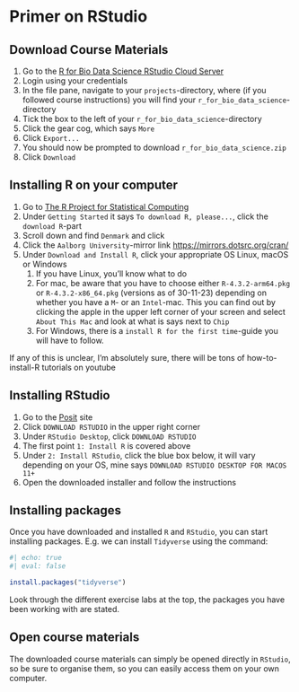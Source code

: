 # Primer on RStudio {.unnumbered}

## Download Course Materials

1. Go to the [R for Bio Data Science RStudio Cloud Server](https://teaching.healthtech.dtu.dk/22100/rstudio.php)
1. Login using your credentials
1. In the file pane, navigate to your `projects`-directory, where (if you followed course instructions) you will find your `r_for_bio_data_science`-directory
1. Tick the box to the left of your `r_for_bio_data_science`-directory
1. Click the gear cog, which says `More`
1. Click `Export...`
1. You should now be prompted to download `r_for_bio_data_science.zip`
1. Click `Download`

## Installing R on your computer

1. Go to [The R Project for Statistical Computing](https://www.r-project.org)
1. Under `Getting Started` it says `To download R, please...`, click the `download R`-part
1. Scroll down and find `Denmark` and click
1. Click the `Aalborg University`-mirror link [https://mirrors.dotsrc.org/cran/](Aalborg University)
1. Under `Download and Install R`, click your appropriate OS Linux, macOS or Windows
    1. If you have Linux, you'll know what to do
    1. For mac, be aware that you have to choose either `R-4.3.2-arm64.pkg` or `R-4.3.2-x86_64.pkg` (versions as of 30-11-23) depending on whether you have a `M`- or an `Intel`-mac. This you can find out by clicking the apple in the upper left corner of your screen and select `About This Mac` and look at what is says next to `Chip`
    1. For Windows, there is a `install R for the first time`-guide you will have to follow.
  
If any of this is unclear, I'm absolutely sure, there will be tons of how-to-install-R tutorials on youtube

## Installing RStudio

1. Go to the [Posit](https://posit.co) site
1. Click `DOWNLOAD RSTUDIO` in the upper right corner
1. Under `RStudio Desktop`, click `DOWNLOAD RSTUDIO`
1. The first point `1: Install R` is covered above
1. Under `2: Install RStudio`, click the blue box below, it will vary depending on your OS, mine says `DOWNLOAD RSTUDIO DESKTOP FOR MACOS 11+`
1. Open the downloaded installer and follow the instructions

## Installing packages

Once you have downloaded and installed `R` and `RStudio`, you can start installing packages. E.g. we can install `Tidyverse` using the command:

```r
#| echo: true
#| eval: false

install.packages("tidyverse")
```

Look through the different exercise labs at the top, the packages you have been working with are stated.

## Open course materials

The downloaded course materials can simply be opened directly in `RStudio`, so be sure to organise them, so you can easily access them on your own computer.
